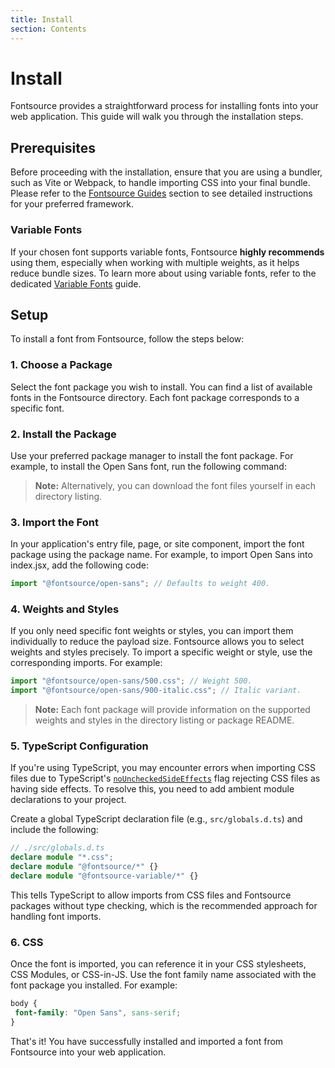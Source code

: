 ```yaml
---
title: Install
section: Contents
---
```


# Install

Fontsource provides a straightforward process for installing fonts into your web application. This guide will walk you through the installation steps.

## Prerequisites

Before proceeding with the installation, ensure that you are using a bundler, such as Vite or Webpack, to handle importing CSS into your final bundle. Please refer to the [Fontsource Guides](/docs/guides) section to see detailed instructions for your preferred framework.

### Variable Fonts

If your chosen font supports variable fonts, Fontsource **highly recommends** using them, especially when working with multiple weights, as it helps reduce bundle sizes. To learn more about using variable fonts, refer to the dedicated [Variable Fonts](/docs/getting-started/variable) guide.

## Setup

To install a font from Fontsource, follow the steps below:

### 1. Choose a Package

Select the font package you wish to install. You can find a list of available fonts in the Fontsource directory. Each font package corresponds to a specific font.

### 2. Install the Package

Use your preferred package manager to install the font package. For example, to install the Open Sans font, run the following command:

<PackageManagerCode cmd="@fontsource/open-sans" />

> **Note:** Alternatively, you can download the font files yourself in each directory listing.

### 3. Import the Font

In your application's entry file, page, or site component, import the font package using the package name. For example, to import Open Sans into index.jsx, add the following code:

```jsx
import "@fontsource/open-sans"; // Defaults to weight 400.
```

### 4. Weights and Styles

 If you only need specific font weights or styles, you can import them individually to reduce the payload size. Fontsource allows you to select weights and styles precisely. To import a specific weight or style, use the corresponding imports. For example:

```jsx
import "@fontsource/open-sans/500.css"; // Weight 500.
import "@fontsource/open-sans/900-italic.css"; // Italic variant.
```

> **Note:** Each font package will provide information on the supported weights and styles in the directory listing or package README.

### 5. TypeScript Configuration

If you're using TypeScript, you may encounter errors when importing CSS files due to TypeScript's [`noUncheckedSideEffects`](https://www.typescriptlang.org/tsconfig/#noUncheckedSideEffectImports) flag rejecting CSS files as having side effects. To resolve this, you need to add ambient module declarations to your project.

Create a global TypeScript declaration file (e.g., `src/globals.d.ts`) and include the following:

```ts
// ./src/globals.d.ts
declare module "*.css";
declare module "@fontsource/*" {}
declare module "@fontsource-variable/*" {}
```

This tells TypeScript to allow imports from CSS files and Fontsource packages without type checking, which is the recommended approach for handling font imports.

### 6. CSS

Once the font is imported, you can reference it in your CSS stylesheets, CSS Modules, or CSS-in-JS. Use the font family name associated with the font package you installed. For example:

```css
body {
 font-family: "Open Sans", sans-serif;
}
```

That's it! You have successfully installed and imported a font from Fontsource into your web application.
